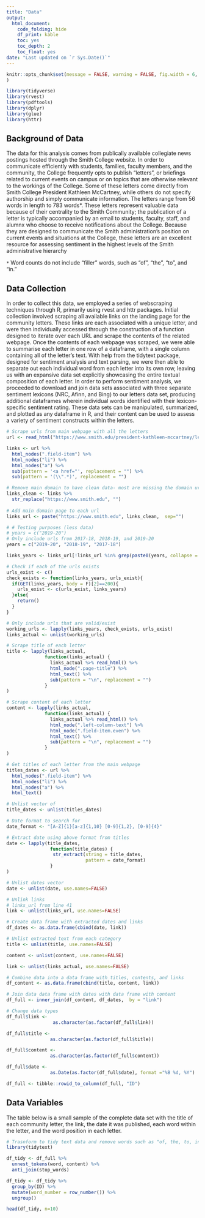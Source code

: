 ```yaml
---
title: "Data"
output:
  html_document:
    code_folding: hide
    df_print: kable
    toc: yes
    toc_depth: 2
    toc_float: yes
date: "Last updated on `r Sys.Date()`"
---
```


```r
knitr::opts_chunk$set(message = FALSE, warning = FALSE, fig.width = 6, fig.height = 9/2
)

library(tidyverse)
library(rvest)
library(pdftools)
library(dplyr)
library(glue)
library(httr)
```

## Background of Data

The data for this analysis comes from publically available collegiate news postings hosted through the Smith College website. In order to communicate efficiently with students, families, faculty members, and the community, the College frequently opts to publish "letters", or briefings related to current events on campus or on topics that are otherwise relevant to the workings of the College. Some of these letters come directly from Smith College President Kathleen McCartney, while others do not specify authorship and simply communicate information. The letters range from 56 words in length to 783 words*. These letters represent valuable data because of their centrality to the Smith Community; the publication of a letter is typically accompanied by an email to students, faculty, staff, and alumnx who choose to receive notifications about the College. Because they are designed to communicate the Smith administration's position on current events and situations at the College, these letters are an excellent resource for assessing sentiment in the highest levels of the Smith administrative hierarchy

`*` Word counts do not include "filler" words, such as "of", "the", "to", and "in."

## Data Collection
In order to collect this data, we employed a series of webscraping techniques through R, primarily using rvest and httr packages. Initial collection involved scraping all available links on the landing page for the community letters. These links are each associated with a unique letter, and were then individually accessed through the construction of a function designed to iterate over each URL and scrape the contents of the related webpage. Once the contents of each webpage was scraped, we were able to summarise each letter in one row of a dataframe, with a single column containing all of the letter's text. With help from the tidytext package, designed for sentiment analysis and text parsing, we were then able to separate out each individual word from each letter into its own row, leaving us with an expansive data set explicitly showcasing the entire textual composition of each letter. In order to perform sentiment analysis, we proceeded to download and join data sets associated with three separate sentiment lexicons (NRC, Afinn, and Bing) to our letters data set, producing additional dataframes wherein individual words identified with their lexicon-specific sentiment rating. These data sets can  be manipulated, summarized, and plotted as any dataframe in R, and their content can be used to assess a variety of sentiment constructs within the letters. 

```r
# Scrape urls from main webpage with all the letters
url <- read_html("https://www.smith.edu/president-kathleen-mccartney/letters-community")

links <- url %>% 
  html_nodes(".field-item") %>%   
  html_nodes("li") %>% 
  html_nodes("a") %>%
  sub(pattern = '<a href="', replacement = "") %>%
  sub(pattern = '(\\".*)', replacement = "")

# Remove main domain to have clean data- most are missing the domain url 
links_clean <- links %>% 
  str_replace("https://www.smith.edu", "") 
  
# Add main domain page to each url
links_url <- paste("https://www.smith.edu", links_clean,  sep="")

# # Testing purposes (less data)
# years = c("2019-20")
# Only include urls from 2017-18, 2018-19, and 2019-20
years = c("2019-20", "2018-19", "2017-18")

links_years <- links_url[!links_url %in% grep(paste0(years, collapse = "|"), links_url, value = T, invert = T)]

# Check if each of the urls exists
urls_exist <- c()
check_exists <- function(links_years, urls_exist){
  if(GET(links_years, body = F)[2]==200){
    urls_exist <- c(urls_exist, links_years)
  }else{
    return()
  }
}

# Only include urls that are valid/exist
working_urls <- lapply(links_years, check_exists, urls_exist)
links_actual <- unlist(working_urls)

```

```r
# Scrape title of each letter
title <- lapply(links_actual,
              function(links_actual) {
                links_actual %>% read_html() %>%
                html_node(".page-title") %>%
                html_text() %>% 
                sub(pattern = "\n", replacement = "")
              }
) 

# Scrape content of each letter
content <- lapply(links_actual,
              function(links_actual) {
                links_actual %>% read_html() %>%
                html_node(".left-column-text") %>%
                html_node(".field-item.even") %>%
                html_text() %>% 
                sub(pattern = "\n", replacement = "")
              }
)

# Get titles of each letter from the main webpage
titles_dates <- url %>%
  html_nodes(".field-item") %>%
  html_nodes("li") %>%
  html_nodes("a") %>%
  html_text()

# Unlist vector of 
title_dates <- unlist(titles_dates)

# Date format to search for
date_format <- "[A-Z]{1}[a-z]{1,10} [0-9]{1,2}, [0-9]{4}"

# Extract date using above format from titles
date <- lapply(title_dates,
                function(title_dates) {
                 str_extract(string = title_dates,
                             pattern = date_format)
                }
)

# Unlist dates vector
date <- unlist(date, use.names=FALSE)

# Unlink links 
# links_url from line 41
link <- unlist(links_url, use.names=FALSE)

# Create data frame with extracted dates and links
df_dates <- as.data.frame(cbind(date, link))
```



```r
# Unlist extracted text from each category
title <- unlist(title, use.names=FALSE) 

content <- unlist(content, use.names=FALSE)

link <- unlist(links_actual, use.names=FALSE)

# Combine data into a data frame with titles, contents, and links
df_content <- as.data.frame(cbind(title, content, link))

# Join data data frame with dates with data frame with content
df_full <- inner_join(df_content, df_dates,  by = "link")

# Change data types
df_full$link <- 
                 as.character(as.factor(df_full$link))

df_full$title <-
                as.character(as.factor(df_full$title))

df_full$content <-
                as.character(as.factor(df_full$content))

df_full$date <-
                as.Date(as.factor(df_full$date), format ="%B %d, %Y")

df_full <- tibble::rowid_to_column(df_full, "ID")

```


## Data Variables

The table below is a small sample of the complete data set with the title of each community letter, the link, the date it was published, each word within the letter, and the word position in each letter. 

```r
# Trasnform to tidy text data and remove words such as "of, the, to, in"
library(tidytext)

df_tidy <- df_full %>% 
  unnest_tokens(word, content) %>% 
  anti_join(stop_words)

df_tidy <- df_tidy %>% 
  group_by(ID) %>% 
  mutate(word_number = row_number()) %>% 
  ungroup()

head(df_tidy, n=10)
```






